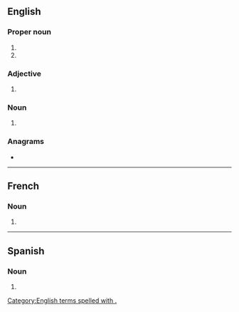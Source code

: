 {{also|ᎦᎪ|Appendix:Variations of "sa"}}
==English==

===Proper noun===
{{en-proper noun}}

# {{initialism of|en|South Africa}}
# {{initialism of|en|South America}}

===Adjective===
{{en-adj|-}}

# {{initialism of|en|sub anno}}

===Noun===
{{en-noun|-}}

# {{lb|en|dated}} {{initialism of|en|sex appeal}}

===Anagrams===
* {{anagrams|en|a=as|A's|A*'s|A*s|A+'s|A-'s|A/S|AS|As|A−'s|A♭s|A♯s|a's|a.s.|as|as-}}

[[Category:English terms spelled with .]]

----

==French==

===Noun===
{{fr-noun|f}}

# {{initialism of|fr|société anonyme}}

----

==Spanish==

===Noun===
{{es-noun|f}}

# {{initialism of|es|sociedad anónima}}